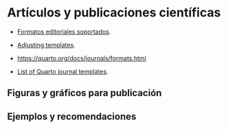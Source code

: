 # Artículos y publicaciones científicas{#sec-scientfic-articles}

- [Formatos editoriales soportados](https://quarto.org/docs/journals/).
- [Adjusting templates](https://quarto.org/docs/journals/templates.html).

- <https://quarto.org/docs/journals/formats.html>

- [List of Quarto journal templates](https://github.com/quarto-journals).


## Figuras y gráficos para publicación


## Ejemplos y recomendaciones



